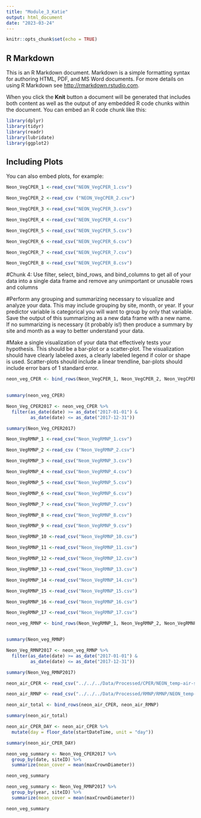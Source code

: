 ```yaml
---
title: "Module_3_Katie"
output: html_document
date: "2023-03-24"
---
```


```r
knitr::opts_chunk$set(echo = TRUE)
```

## R Markdown

This is an R Markdown document. Markdown is a simple formatting syntax for authoring HTML, PDF, and MS Word documents. For more details on using R Markdown see <http://rmarkdown.rstudio.com>.

When you click the **Knit** button a document will be generated that includes both content as well as the output of any embedded R code chunks within the document. You can embed an R code chunk like this:

```r


library(dplyr)
library(tidyr)
library(readr) 
library(lubridate)
library(ggplot2)


```

## Including Plots

You can also embed plots, for example:

```r


Neon_VegCPER_1 <-read_csv("NEON_VegCPER_1.csv")  

Neon_VegCPER_2 <-read_csv ("NEON_VegCPER_2.csv")

Neon_VegCPER_3 <-read_csv("NEON_VegCPER_3.csv")

Neon_VegCPER_4 <-read_csv("NEON_VegCPER_4.csv")

Neon_VegCPER_5 <-read_csv("NEON_VegCPER_5.csv")

Neon_VegCPER_6 <-read_csv("NEON_VegCPER_6.csv")

Neon_VegCPER_7 <-read_csv("NEON_VegCPER_7.csv")

Neon_VegCPER_8 <-read_csv("NEON_VegCPER_8.csv")


```

#Chunk 4: Use filter, select, bind_rows, and bind_columns to get all of your data into a single data frame and remove any unimportant or unusable rows and columns 

#Perform any grouping and summarizing necessary to visualize and analyze your data. This may include grouping by site, month, or year. If your predictor variable is categorical you will want to group by only that variable. Save the output of this summarizing as a new data frame with a new name. If no summarizing is necessary (it probably is!) then produce a summary by site and month as a way to better understand your data. 

#Make a single visualization of your data that effectively tests your hypothesis. This should be a bar-plot or a scatter-plot. The visualization should have clearly labeled axes, a clearly labeled legend if color or shape is used. Scatter-plots should include a linear trendline, bar-plots should include error bars of 1 standard error. 

```r

neon_veg_CPER <- bind_rows(Neon_VegCPER_1, Neon_VegCPER_2, Neon_VegCPER_3, Neon_VegCPER_4, Neon_VegCPER_5, Neon_VegCPER_6, Neon_VegCPER_7, Neon_VegCPER_8)
 

summary(neon_veg_CPER)


```
 


```r

Neon_Veg_CPER2017 <- neon_veg_CPER %>% 
  filter(as_date(date) >= as_date("2017-01-01") & 
         as_date(date) <= as_date("2017-12-31"))

summary(Neon_Veg_CPER2017)
```



``` r
Neon_VegRMNP_1 <-read_csv("Neon_VegRMNP_1.csv")  

Neon_VegRMNP_2 <-read_csv ("Neon_VegRMNP_2.csv")

Neon_VegRMNP_3 <-read_csv("Neom_VegRMNP_3.csv")

Neon_VegRMNP_4 <-read_csv("Neon_VegRMNP_4.csv")

Neon_VegRMNP_5 <-read_csv("Neon_VegRMNP_5.csv")

Neon_VegRMNP_6 <-read_csv("Neon_VegRMNP_6.csv")

Neon_VegRMNP_7 <-read_csv("Neon_VegRMNP_7.csv")

Neon_VegRMNP_8 <-read_csv("Neon_VegRMNP_8.csv")

Neon_VegRMNP_9 <-read_csv("Neon_VegRMNP_9.csv")

Neon_VegRMNP_10 <-read_csv("Neon_VegRMNP_10.csv")

Neon_VegRMNP_11 <-read_csv("Neon_VegRMNP_11.csv")

Neon_VegRMNP_12 <-read_csv("Neon_VegRMNP_12.csv")

Neon_VegRMNP_13 <-read_csv("Neon_VegRMNP_13.csv")

Neon_VegRMNP_14 <-read_csv("Neon_VegRMNP_14.csv")

Neon_VegRMNP_15 <-read_csv("Neon_VegRMNP_15.csv")

Neon_VegRMNP_16 <-read_csv("Neon_VegRMNP_16.csv")

Neon_VegRMNP_17 <-read_csv("Neon_VegRMNP_17.csv")
```

``` r
neon_veg_RMNP <- bind_rows(Neon_VegRMNP_1, Neon_VegRMNP_2, Neon_VegRMNP_3, Neon_VegRMNP_4, Neon_VegRMNP_5, Neon_VegRMNP_6, Neon_VegRMNP_7, Neon_VegRMNP_8, Neon_VegRMNP_9, Neon_VegRMNP_10, Neon_VegRMNP_11, Neon_VegRMNP_12, Neon_VegRMNP_13, Neon_VegRMNP_14, Neon_VegRMNP_15, Neon_VegRMNP_16, Neon_VegRMNP_17)


summary(Neon_veg_RMNP)
```


``` r
Neon_Veg_RMNP2017 <- neon_veg_RMNP %>% 
  filter(as_date(date) >= as_date("2017-01-01") & 
         as_date(date) <= as_date("2017-12-31"))

summary(Neon_Veg_RMNP2017)

```

```r
neon_air_CPER <- read_csv("../../../Data/Processed/CPER/NEON_temp-air-single/CPER_Sep_2017_Air_30min/NEON.D10.CPER.DP1.00002.001.000.030.030.SAAT_30min.2017-09.expanded.20221201T015159Z.csv")

neon_air_RMNP <- read_csv("../../../Data/Processed/RMNP/RMNP/NEON_temp-air-single/RMNP_Sep_2017_Air/NEON.D10.RMNP.DP1.00002.001.000.030.030.SAAT_30min.2017-09.basic.20221210T032125Z.csv")
```


```r
neon_air_total <- bind_rows(neon_air_CPER, neon_air_RMNP)

summary(neon_air_total)

```

``` r
neon_air_CPER_DAY <- neon_air_CPER %>%
  mutate(day = floor_date(startDateTime, unit = "day"))

summary(neon_air_CPER_DAY)
```


``` r
neon_veg_summary <- Neon_Veg_CPER2017 %>%
  group_by(date, siteID) %>%
  summarize(mean_cover = mean(maxCrownDiameter))

neon_veg_summary

```

``` r
neon_veg_summary <- Neon_Veg_RMNP2017 %>%
  group_by(year, siteID) %>%
  summarize(mean_cover = mean(maxCrownDiameter))

neon_veg_summary

```

